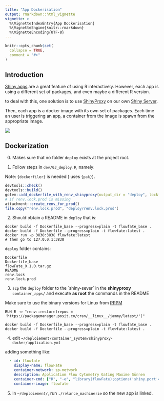 ```yaml
---
title: "App Dockerisation"
output: rmarkdown::html_vignette
vignette: >
  %\VignetteIndexEntry{App Dockerisation}
  %\VignetteEngine{knitr::rmarkdown}
  %\VignetteEncoding{UTF-8}
---
```


```r
knitr::opts_chunk$set(
  collapse = TRUE,
  comment = "#>"
)
```

## Introduction

[Shiny apps](https://shiny.posit.co/) are a great feature of using R interactively.
However, each app is using a different set of packages, and even maybe a different R version.

to deal with this, one solution is to use [ShinyProxy](https://www.shinyproxy.io/) on our own [Shiny Server](https://posit.co/products/open-source/shinyserver/).

Then, each app is a docker image with its own set of packages. Each time an user is 
triggering an app, a container from the image is spawn from the appropriate image.

![](https://www.shinyproxy.io/img/docker-logo50.png)

## Dockerization

0. Makes sure that no folder `deploy` exists at the project root.

1. Follow steps in `dev/03_deploy.R`, namely:

Note: `{dockerfiler}` is needed ( uses `{pak}`).

``` r
devtools::check()
devtools::build()
golem::add_dockerfile_with_renv_shinyproxy(output_dir = "deploy", lockfile = "renv.lock")
# if renv.lock.prod is missing
attachment::create_renv_for_prod()
file.copy("renv.lock.prod", "deploy/renv.lock.prod")
```

2. Should obtain a README in `deploy` that is:

```
docker build -f Dockerfile_base --progress=plain -t flowfate_base .
docker build -f Dockerfile --progress=plain -t flowfate:latest .
docker run -p 3838:3838 flowfate:latest
# then go to 127.0.0.1:3838
```

`deploy` folder contains:

```
Dockerfile
Dockerfile_base
flowFate_0.1.0.tar.gz
README
renv.lock
renv.lock.prod
```

3.  `scp` the `deploy` folder to the \`shiny-sever\` in the **shinyproxy** `container_apps/` and execute **as root** the commands in the README

Make sure to use the binary versions for Linux from [PPPM](https://packagemanager.posit.co)

`RUN R -e "renv::restore(repos = 'https://packagemanager.posit.co/cran/__linux__/jammy/latest/')"`

```
docker build -f Dockerfile_base --progress=plain -t flowfate_base .
docker build -f Dockerfile --progress=plain -t flowfate:latest .
```

4. edit `~/deploiement/container_system/shinyproxy-docker/application.yml`

adding something like:

```yaml
  - id: flowfate
    display-name: flowFate
    container-network: sp-network
    description: Application Flow Cytometry Gating Maxime Sünnen
    container-cmd: ["R", "-e", "library(flowFate);options('shiny.port'=3838,shiny.host='0.0.0.0');flowFate::run_app()"]
    container-image: flowfate
```

5. In `~/deploiement/`, run `./relance_machinerie` so the new app is linked.

